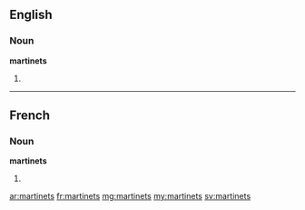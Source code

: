 ==English==

===Noun===
'''martinets'''

# {{plural of|martinet}}

----

==French==

===Noun===
'''martinets''' {{m|p}}

# {{plural of|martinet|lang=fr}}

[[ar:martinets]]
[[fr:martinets]]
[[mg:martinets]]
[[my:martinets]]
[[sv:martinets]]